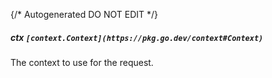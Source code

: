 {/* Autogenerated DO NOT EDIT  */}
##### **ctx** `[context.Context](https://pkg.go.dev/context#Context)`
The context to use for the request.

